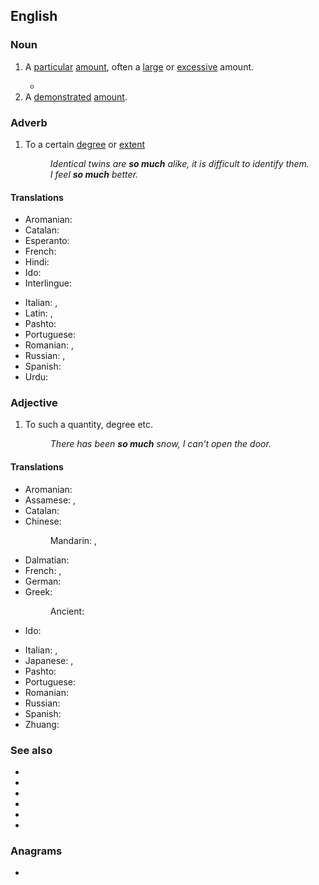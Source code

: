 ==English==

===Noun===
{{en-noun|-}}

# A [[particular]] [[amount]], often a [[large]] or [[excessive]] amount.
#: {{ux|en|How could you eat '''so much'''?}}
#: {{ux|en|There is only '''so much''' you can remember.}}
#* {{quote-book|en|year=1913|author={{w|Joseph C. Lincoln}}|chapter=13
|title=[http://openlibrary.org/works/OL5535161W Mr. Pratt's Patients]
|passage=We tiptoed into the house, up the stairs and along the hall into the room where the Professor had been spending '''so much''' of his time.}}
# A [[demonstrated]] [[amount]].
#: {{ux|en|'''"So much'''", he replied, sprinkling a small pile of the powder on the table.}}

===Adverb===
{{en-adv|-}}

# To a certain [[degree]] or [[extent]]
#: ''Identical twins are '''so much''' alike, it is difficult to identify them.''
#: ''I feel '''so much''' better.''

====Translations====
{{trans-top|to a certain degree or extent}}
* Aromanian: {{t|rup|ahãntu}}
* Catalan: {{t+|ca|tant}}
* Esperanto: {{t|eo|tiamaniere}}
* French: {{t+|fr|tellement}}
* Hindi: {{t+|hi|इतना}}
* Ido: {{t+|io|tante}}
* Interlingue: {{t|ie|talmen}}
{{trans-mid}}
* Italian: {{t|it|così tanto}}, {{t|it|a tal punto}}
* Latin: {{t+|la|tantum}}, {{t|la|tantopere}}
* Pashto: {{t+|ps|دومره|tr=domra}}
* Portuguese: {{t+|pt|tão}}
* Romanian: {{t|ro|foarte mult}}, {{t+|ro|atât}}
* Russian: {{t+|ru|насто́лько}}, {{t|ru|вот сто́лько}}
* Spanish: {{t+|es|tanto|m}}
* Urdu: {{t+|ur|اتنا|tr=itnā|sc=ur-Arab}}
{{trans-bottom}}

===Adjective===
{{en-adj|-}}

# To such a quantity, degree etc.
#: ''There has been '''so much''' snow, I can't open the door.''

====Translations====
{{trans-top|to such a quantity or degree}}
* Aromanian: {{t|rup|ahãntu}}
* Assamese: {{t|as|ইমান}}, {{t|as|অত|tr=oto}}
* Catalan: {{t+|ca|tant}}
* Chinese:
*: Mandarin: {{t|cmn|這麼多|sc=Hani}}, {{t|cmn|这么多|tr=zhème duō|sc=Hani}}
* Dalmatian: {{t|dlm|tuant}}
* French: {{t+|fr|tant}}, {{t+|fr|tellement}}
* German: {{t+|de|soviel}}
* Greek:
*: Ancient: {{t|grc|τόσος}}
* Ido: {{t+|io|tanta}}
{{trans-mid}}
* Italian: {{t+|it|tanto}}, {{t|it|tot|m}}
* Japanese: {{t|ja|そんなに|tr=sonna ni|sc=Jpan}}, {{t|ja|それほど|tr=sore hodo|sc=Jpan}}
* Pashto: {{t+|ps|دومره|tr=domra}}
* Portuguese: {{t+|pt|tanto|m}}
* Romanian: {{t+|ro|atât}}
* Russian: {{t+|ru|сто́лько}}
* Spanish: {{t+|es|tanto|m}}
* Zhuang: {{t|za|geijlai}}
{{trans-bottom}}

===See also===
* {{l|en|so many}}
* {{l|en|so much as}}
* {{l|en|so much for}}
* {{l|en|so much so}}
* {{l|en|so much the better}}
* {{l|en|only so much}}

===Anagrams===
* {{anagrams|en|a=chmosu|hocums|smouch}}